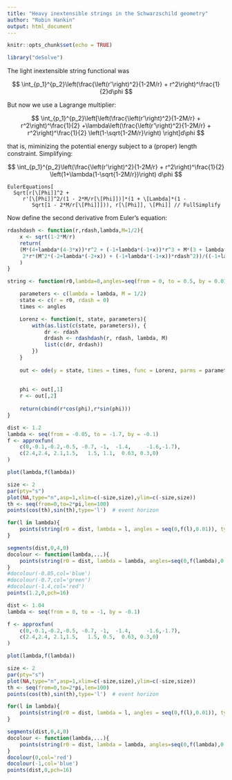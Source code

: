 ```yaml
---
title: "Heavy inextensible strings in the Schwarzschild geometry"
author: "Robin Hankin"
output: html_document
---
```


```r
knitr::opts_chunk$set(echo = TRUE)
```

```r
library("deSolve")
```

The light inextensible string functional was

$$
\int_{p_1}^{p_2}\left(\frac{\left(r'\right)^2}{1-2M/r} + r^2\right)^\frac{1}{2}d\phi
$$

But now we use a Lagrange multiplier:

$$
\int_{p_1}^{p_2}\left[\left(\frac{\left(r'\right)^2}{1-2M/r} + r^2\right)^\frac{1}{2}
+\lambda\left(\frac{\left(r'\right)^2}{1-2M/r} + r^2\right)^\frac{1}{2}
\left(1-\sqrt{1-2M/r}\right)
\right]d\phi
$$

that is, miminizing the potential energy subject to a (proper) length
constraint.  Simplifying: 

$$
\int_{p_1}^{p_2}\left(\frac{\left(r'\right)^2}{1-2M/r} +
r^2\right)^\frac{1}{2} \left(1+\lambda(1-\sqrt{1-2M/r})\right) d\phi
$$




```
EulerEquations[ 
  Sqrt[r[\[Phi]]^2 + 
     r'[\[Phi]]^2/(1 - 2*M/r[\[Phi]])]*(1 + \[Lambda]*(1 - 
        Sqrt[1 - 2*M/r[\[Phi]]])), r[\[Phi]], \[Phi]] // FullSimplify
```

Now define the  second derivative from Euler's equation:

```r
rdashdash <- function(r,rdash,lambda,M=1/2){
    x <- sqrt(1-2*M/r)
    return(
    (M*(4+lambda*(4-3*x))*r^2 + (-1+lambda*(-1+x))*r^3 + M*(3 + lambda*(3-2*x))*rdash^2 +
     2*r*(M^2*(-2+lambda*(-2+x)) + (-1+lambda*(-1+x))*rdash^2))/((-1+lambda*(-1+x))*r*(-2*M+r))
    )
}
```


```r
string <- function(r0,lambda=0,angles=seq(from = 0, to = 0.5, by = 0.01)){

    parameters <- c(lambda = lambda, M = 1/2)
    state <- c(r = r0, rdash = 0)
    times <- angles

    Lorenz <- function(t, state, parameters){
        with(as.list(c(state, parameters)), {
            dr <- rdash
            drdash <- rdashdash(r, rdash, lambda, M)
            list(c(dr, drdash))
        })
    }
    
    out <- ode(y = state, times = times, func = Lorenz, parms = parameters)
    
    
    phi <- out[,1]
    r <- out[,2]
    
    return(cbind(r*cos(phi),r*sin(phi)))
}
```


```r

dist <- 1.2
lambda <- seq(from = -0.05, to = -1.7, by = -0.1)
f <- approxfun(
    c(0,-0.1,-0.2,-0.5, -0.7, -1,  -1.4,     -1.6,-1.7),
    c(2.4,2.4, 2.1,1.5,   1.5, 1.1,  0.63, 0.3,0)
)

plot(lambda,f(lambda))

size <- 2
par(pty="s")
plot(NA,type="n",asp=1,xlim=c(-size,size),ylim=c(-size,size))
th <- seq(from=0,to=2*pi,len=100)
points(cos(th),sin(th),type='l')  # event horizon

for(l in lambda){
    points(string(r0 = dist, lambda = l, angles = seq(0,f(l),0.01)), type = 'l')
}

segments(dist,0,4,0)
docolour <- function(lambda,...){
    points(string(r0 = dist, lambda = lambda, angles=seq(0,f(lambda),0.01)), type='l', lwd=3, ...)
}
#docolour(-0.05,col='blue')
#docolour(-0.7,col='green')
#docolour(-1.4,col='red')
points(1.2,0,pch=16)
```


```r

dist <- 1.04
lambda <- seq(from = 0, to = -1, by = -0.1)

f <- approxfun(
    c(0,-0.1,-0.2,-0.5, -0.7, -1,  -1.4,     -1.6,-1.7),
    c(2.4,2.4, 2.1,1.5,   1.5, 0.5,  0.63, 0.3,0)
)

plot(lambda,f(lambda))

size <- 2
par(pty="s")
plot(NA,type="n",asp=1,xlim=c(-size,size),ylim=c(-size,size))
th <- seq(from=0,to=2*pi,len=100)
points(cos(th),sin(th),type='l')  # event horizon

for(l in lambda){
    points(string(r0 = dist, lambda = l, angles = seq(0,f(l),0.01)), type = 'l')
}

segments(dist,0,4,0)
docolour <- function(lambda,...){
    points(string(r0 = dist, lambda = lambda, angles=seq(0,f(lambda),0.01)), type='l', lwd=3, ...)
}
docolour(0,col='red')
docolour(-1,col='blue')
points(dist,0,pch=16)
```
